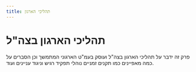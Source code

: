 ```yaml
---
title: תהליכי הארגון
---
```


# תהליכי הארגון בצה"ל

פרק זה ידבר על תהליכי הארגון בצה"ל ועוסק בעמ"ט הארגוני המתמשך וכן הסברים על כמה מאפיינים כמו תקנים זמניים נוהלי תפקיד רגיש וניגוד עניינים ועוד.